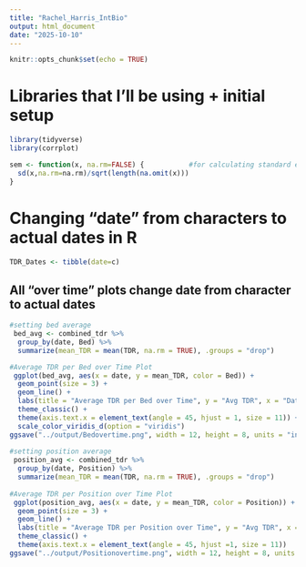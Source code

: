 ```yaml
---
title: "Rachel_Harris_IntBio"
output: html_document
date: "2025-10-10"
---
```


```r
knitr::opts_chunk$set(echo = TRUE)
```

# Libraries that I'll be using + initial setup
```r
library(tidyverse)
library(corrplot)

sem <- function(x, na.rm=FALSE) {           #for calculating standard error
  sd(x,na.rm=na.rm)/sqrt(length(na.omit(x)))
}
```

# Changing "date" from characters to actual dates in R

```r
TDR_Dates <- tibble(date=c)

```

## All "over time" plots change date from character to actual dates
```r
#setting bed average
 bed_avg <- combined_tdr %>% 
  group_by(date, Bed) %>% 
  summarize(mean_TDR = mean(TDR, na.rm = TRUE), .groups = "drop")

#Average TDR per Bed over Time Plot
 ggplot(bed_avg, aes(x = date, y = mean_TDR, color = Bed)) +
  geom_point(size = 3) +
  geom_line() +
  labs(title = "Average TDR per Bed over Time", y = "Avg TDR", x = "Date") +
  theme_classic() +
  theme(axis.text.x = element_text(angle = 45, hjust = 1, size = 11)) +
  scale_color_viridis_d(option = "viridis")
ggsave("../output/Bedovertime.png", width = 12, height = 8, units = "in")
 
#setting position average
 position_avg <- combined_tdr %>% 
  group_by(date, Position) %>% 
  summarize(mean_TDR = mean(TDR, na.rm = TRUE), .groups = "drop")
 
#Average TDR per Position over Time Plot
 ggplot(position_avg, aes(x = date, y = mean_TDR, color = Position)) +
  geom_point(size = 3) +
  geom_line() +
  labs(title = "Average TDR per Position over Time", y = "Avg TDR", x = "Date") +
  theme_classic() +
  theme(axis.text.x = element_text(angle = 45, hjust =1, size = 11))
ggsave("../output/Positionovertime.png", width = 12, height = 8, units = "in")
```

